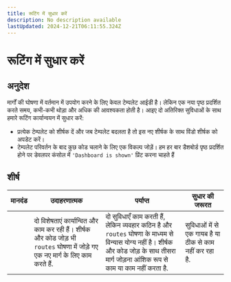```yaml
---
title: रूटिंग में सुधार करें
description: No description available
lastUpdated: 2024-12-21T06:11:55.324Z
---
```


# रूटिंग में सुधार करें

## अनुदेश

मार्गों की घोषणा में वर्तमान में उपयोग करने के लिए केवल टेम्पलेट आईडी है। लेकिन एक नया पृष्ठ प्रदर्शित करते समय, कभी-कभी थोड़ा और अधिक की आवश्यकता होती है। आइए दो अतिरिक्त सुविधाओं के साथ हमारे रूटिंग कार्यान्वयन में सुधार करें:

- प्रत्येक टेम्पलेट को शीर्षक दें और जब टेम्पलेट बदलता है तो इस नए शीर्षक के साथ विंडो शीर्षक को अपडेट करें।
- टेम्पलेट परिवर्तन के बाद कुछ कोड चलाने के लिए एक विकल्प जोड़ें। हम हर बार डैशबोर्ड पृष्ठ प्रदर्शित होने पर डेवलपर कंसोल में `'Dashboard is shown'` प्रिंट करना चाहते हैं

## शीर्ष

| मानदंड | उदाहरणात्मक                                                                                                                    | पर्याप्त                                                                                                                                                                                 | सुधार की जरूरत                                           |
| ------ | ------------------------------------------------------------------------------------------------------------------------------ | ---------------------------------------------------------------------------------------------------------------------------------------------------------------------------------------- | -------------------------------------------------------- |
|        | दो विशेषताएं कार्यान्वित और काम कर रही हैं। शीर्षक और कोड जोड़ भी `routes` घोषणा में जोड़े गए एक नए मार्ग के लिए काम करते हैं. | दो सुविधाएँ काम करती हैं, लेकिन व्यवहार कठिन है और `routes` घोषणा के माध्यम से विन्यास योग्य नहीं है। शीर्षक और कोड जोड़ के साथ तीसरा मार्ग जोड़ना आंशिक रूप से काम या काम नहीं करता है. | सुविधाओं में से एक गायब है या ठीक से काम नहीं कर रहा है. |

